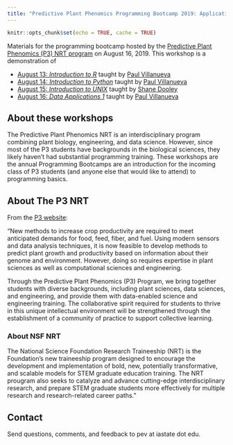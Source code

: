 ```yaml
---
title: "Predictive Plant Phenomics Programming Bootcamp 2019: Applications 1"
---
```


```r
knitr::opts_chunk$set(echo = TRUE, cache = TRUE)
```

Materials for the programming bootcamp hosted by the [Predictive Plant Phenomics (P3) NRT program][p3-landing] on August 16, 2019. This workshop is a demonstration of 

* [August 13: *Introduction to R*][intro-to-r] taught by [Paul Villanueva][paul-github]
* [August 14: *Introduction to Python*][intro-to-python] taught by [Paul Villanueva][paul-github]
* [August 15: *Introduction to UNIX*][intro-to-unix] taught by [Shane Dooley][shane-github]
* [August 16: *Data Applications 1*][data-1] taught by [Paul Villanueva][paul-github]

## About these workshops

The Predictive Plant Phenomics NRT is an interdisciplinary program combining plant biology, engineering, and data science.  However, since most of the P3 students have backgrounds in the biological sciences, they likely haven't had substantial programming training.  These workshops are the annual Programming Bootcamps are an introduction for the incoming class of P3 students (and anyone else that would like to attend) to programming basics.

## About The P3 NRT

From the [P3 website][p3-landing]:

"New methods to increase crop productivity are required to meet anticipated demands for food, feed, fiber, and fuel. Using modern sensors and data analysis techniques, it is now feasible to develop methods to predict plant growth and productivity based on information about their genome and environment. However, doing so requires expertise in plant sciences as well as computational sciences and engineering.

Through the Predictive Plant Phenomics (P3) Program, we bring together students with diverse backgrounds, including plant sciences, data sciences, and engineering, and provide them with data-enabled science and engineering training. The collaborative spirit required for students to thrive in this unique intellectual environment will be strengthened through the establishment of a community of practice to support collective learning. 

### About NSF NRT

The National Science Foundation Research Traineeship (NRT) is the Foundation's new traineeship program designed to encourage the development and implementation of bold, new, potentially transformative, and scalable models for STEM graduate education training. The NRT prougram also seeks to catalyze and advance cutting-edge interdisciplinary research, and prepare STEM graduate students more effectively for multiple research and research-related career paths."

## Contact

Send questions, comments, and feedback to pev at iastate dot edu.

[p3-landing]: https://www.predictivephenomicsinplants.iastate.edu/
[intro-to-r]: https://pommevilla.github.io/p3.bootcamp.r.2019/ 
[intro-to-python]: https://github.com/pommevilla/p3.bootcamp.python.2019
[paul-github]: https://github.com/pommevilla
[intro-to-unix]: https://github.com/skDooley/shell_tutorial
[shane-github]: https://github.com/skDooley
[data-1]: https://github.com/pommevilla/p3.bootcamp.da1.2019
